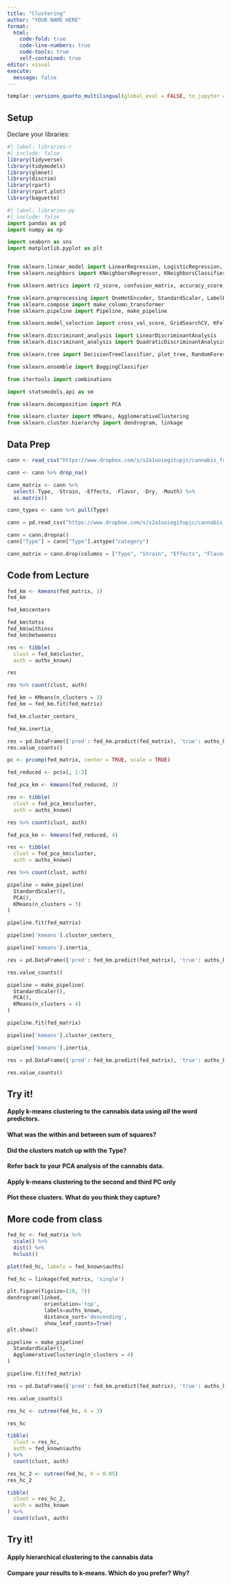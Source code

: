 ```yaml
---
title: "Clustering"
author: "YOUR NAME HERE"
format: 
  html:
    code-fold: true
    code-line-numbers: true
    code-tools: true
    self-contained: true
editor: visual
execute:
  message: false
---
```


```r
templar::versions_quarto_multilingual(global_eval = FALSE, to_jupyter = TRUE, warn_edit = FALSE)
```

## Setup

Declare your libraries:

```r
#| label: libraries-r
#| include: false
library(tidyverse)
library(tidymodels)
library(glmnet)
library(discrim)
library(rpart)
library(rpart.plot)
library(baguette)
```

```python
#| label: libraries-py
#| include: false
import pandas as pd
import numpy as np

import seaborn as sns
import matplotlib.pyplot as plt


from sklearn.linear_model import LinearRegression, LogisticRegression, Lasso, Ridge, ElasticNet
from sklearn.neighbors import KNeighborsRegressor, KNeighborsClassifier

from sklearn.metrics import r2_score, confusion_matrix, accuracy_score, precision_score, recall_score, roc_auc_score, make_scorer

from sklearn.preprocessing import OneHotEncoder, StandardScaler, LabelEncoder
from sklearn.compose import make_column_transformer
from sklearn.pipeline import Pipeline, make_pipeline

from sklearn.model_selection import cross_val_score, GridSearchCV, KFold

from sklearn.discriminant_analysis import LinearDiscriminantAnalysis
from sklearn.discriminant_analysis import QuadraticDiscriminantAnalysis

from sklearn.tree import DecisionTreeClassifier, plot_tree, RandomForestClassifier

from sklearn.ensemble import BaggingClassifier

from itertools import combinations

import statsmodels.api as sm

from sklearn.decomposition import PCA

from sklearn.cluster import KMeans, AgglomerativeClustering
from sklearn.cluster.hierarchy import dendrogram, linkage

```

## Data Prep

```r
cann <- read_csv("https://www.dropbox.com/s/s2a1uoiegitupjc/cannabis_full.csv?dl=1")

cann <- cann %>% drop_na()

cann_matrix <- cann %>%
  select(-Type, -Strain, -Effects, -Flavor, -Dry, -Mouth) %>%
  as.matrix()

cann_types <- cann %>% pull(Type)
```

```python

cann = pd.read_csv("https://www.dropbox.com/s/s2a1uoiegitupjc/cannabis_full.csv?dl=1")

cann = cann.dropna() 
cann["Type"] = cann["Type"].astype("category")

cann_matrix = cann.drop(columns = ["Type", "Strain", "Effects", "Flavor", "Dry", "Mouth"])


```

## Code from Lecture


```r
fed_km <- kmeans(fed_matrix, 3)
fed_km

fed_km$centers

fed_km$totss
fed_km$withinss
fed_km$betweenss

res <- tibble(
  clust = fed_km$cluster, 
  auth = auths_known)

res

res %>% count(clust, auth)
```

```python
fed_km = KMeans(n_clusters = 3)
fed_km = fed_km.fit(fed_matrix)

fed_km.cluster_centers_

fed_km.inertia_

res = pd.DataFrame({'pred': fed_km.predict(fed_matrix), 'true': auths_known})
res.value_counts()

```


```r
pc <- prcomp(fed_matrix, center = TRUE, scale = TRUE)

fed_reduced <- pc$x[, 1:2]

fed_pca_km <- kmeans(fed_reduced, 3)

res <- tibble(
  clust = fed_pca_km$cluster, 
  auth = auths_known)

res %>% count(clust, auth)
```

```r

fed_pca_km <- kmeans(fed_reduced, 4)

res <- tibble(
  clust = fed_pca_km$cluster, 
  auth = auths_known)

res %>% count(clust, auth)
```

```python
pipeline = make_pipeline(
  StandardScaler(),
  PCA(),
  KMeans(n_clusters = 3)
)

pipeline.fit(fed_matrix)

pipeline['kmeans'].cluster_centers_

pipeline['kmeans'].inertia_

res = pd.DataFrame({'pred': fed_km.predict(fed_matrix), 'true': auths_known})

res.value_counts()

```

```python
pipeline = make_pipeline(
  StandardScaler(),
  PCA(),
  KMeans(n_clusters = 4)
)

pipeline.fit(fed_matrix)

pipeline['kmeans'].cluster_centers_

pipeline['kmeans'].inertia_

res = pd.DataFrame({'pred': fed_km.predict(fed_matrix), 'true': auths_known})

res.value_counts()

```


## Try it!

#### Apply k-means clustering to the cannabis data using *all* the word predictors.
#### What was the within and between sum of squares?
#### Did the clusters match up with the Type?

#### Refer back to your PCA analysis of the cannabis data.
#### Apply k-means clustering to the **second and third** PC only
#### Plot these clusters.  What do you think they capture?


## More code from class


```r
fed_hc <- fed_matrix %>% 
  scale() %>% 
  dist() %>% 
  hclust()

plot(fed_hc, labels = fed_known$auths)
```

```python
fed_hc = linkage(fed_matrix, 'single')

plt.figure(figsize=(10, 7))
dendrogram(linked,
            orientation='top',
            labels=auths_known,
            distance_sort='descending',
            show_leaf_counts=True)
plt.show()

```

```python
pipeline = make_pipeline(
  StandardScaler(),
  AgglomerativeClustering(n_clusters = 4)
)

pipeline.fit(fed_matrix)

res = pd.DataFrame({'pred': fed_km.predict(fed_matrix), 'true': auths_known})

res.value_counts()
```

```r
res_hc <- cutree(fed_hc, k = 3)

res_hc
```


```r
tibble(
  clust = res_hc,
  auth = fed_known$auths
) %>%
  count(clust, auth)
```

```r
res_hc_2 <- cutree(fed_hc, h = 0.05)
res_hc_2
```

```r
tibble(
  clust = res_hc_2,
  auth = auths_known
) %>%
  count(clust, auth)
```


## Try it!

#### Apply hierarchical clustering to the cannabis data
#### Compare your results to k-means. Which do you prefer?  Why?
